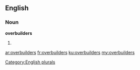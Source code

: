 ==English==

===Noun===
'''overbuilders'''

# {{plural of|overbuilder}}

[[Category:English plurals]]

[[ar:overbuilders]]
[[fr:overbuilders]]
[[ku:overbuilders]]
[[my:overbuilders]]